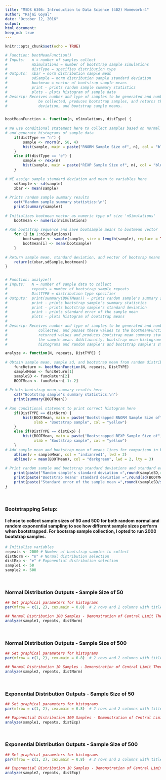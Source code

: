 ```yaml
---
title: "MSDS 6306: Introduction to Data Science (402) Homework-4"
author: "Rajni Goyal"
date: "October 12, 2016"
output: 
html_document:
keep_md: true
---
```


```r
knitr::opts_chunk$set(echo = TRUE)
```

```r

# Function: bootMeanFunction()
# Inputs:   n = number of samples collect
#           nSimulations = number of bootstrap sample simulations
#           distType = specifies distribution type 
# Outputs:  xbar = norm distribution sample mean
#           sdSample = norm distribution sample standard deviation
#           bootmean = vector of bootstrap sample means
#           print - prints random sample summary statistics
#           plots - plots histogram of sample data
# Descrip: Receives number and type of samples to be generated and number of bootstrap samples to
#              be collected, produces bootstrap samples, and returns the sample mean, sample standard 
#              deviation, and bootstrap sample means.


bootMeanFunction <- function(n, nSimulations, distType) {
    
# We use conditional statement here to collect samples based on normal or exponential distribution
# and generate histograms of sample data
    if(distType == "n") {
        sample <- rnorm(n, 50, 4)
        hist(sample, main = paste("RNORM Sample Size of", n), col = "blue")
    }
    else if(distType == "e") {
        sample <- rexp(n)
        hist(sample, main = paste("REXP Sample Size of", n), col = "blue")
    }
    
# WE assign sample standard deviation and mean to variables here
    sdSample <- sd(sample)
    xbar <- mean(sample)
    
# Prints random sample summary results 
    cat("Random sample summary statistics:\n")
    print(summary(sample))
    
# Initializes bootmean vector as numeric type of size 'nSimulations'
    bootmean <- numeric(nSimulations)
    
# Run bootstrap sequence and save bootsample means to bootmean vector
    for (i in 1:nSimulations){
        bootsample <- sample(sample, size = length(sample), replace = TRUE)
        bootmean[i] <- mean(bootsample)
    }
    
# Return sample mean, standard deviation, and vector of bootsrap means here using c vector
    return(c(xbar,sdSample,bootmean))
}


# Function: analyze()
# Inputs:   N = number of sample data to collect
#           repeats = number of bootstrap sample repeats
#           DistTYPE = distribution type specifier
# Outputs:  print(summary(BOOTMean)) - prints random sample's summary statistics
#           print - prints bootstrap sample's summary statistics
#           print - prints bootstrap sample's standard deviation
#           print - prints standard error of the sample mean
#           plots - plots histogram of bootstrap means
#
# Descrip: Receives number and type of samples to be generated and number of bootstrap samples to be
#              collected, and passes these values to the bootMeanFunction() function. Processes bootMeanFunction()
#              returned values and produces bootstrap mean summary statistics, and standard error of
#              the sample mean. Additionally, bootstrap mean histograms are plotted for comparison to sample
#              histograms and random sample's and bootstrap sample's standard deviations are displayed.

analyze <- function(N, repeats, DistTYPE) {
    
# Obtain sample mean, sample sd, and bootstrap mean from random distribution
    funcReturn <- bootMeanFunction(N, repeats, DistTYPE)
    sampleMean <- funcReturn[1]
    sampleSD <- funcReturn[2]
    BOOTMean <- funcReturn[-1:-2]
    
# Prints bootstrap mean summary results here
    cat("Bootstrap sample's summary statistics:\n")
    print(summary(BOOTMean))
    
# Run conditional statement to print correct histogram here
    if(DistTYPE == distNorm) {
        hist(BOOTMean, main = paste("Bootstrapped RNORM Sample Size of", N),
             xlab = "Bootstrap sample", col = "yellow")
    }
    else if(DistTYPE == distExp) {
        hist(BOOTMean, main = paste("Bootstrapped REXP Sample Size of", N),
             xlab = "Bootstrap sample", col = "yellow")
    }
# Add sample mean and bootstrap mean of means lines for comparison in bootstrap histogram
    abline(v = sampleMean, col = "indianred1", lwd = 2)
    abline(v = mean(BOOTMean), col = "darkgreen", lwd = 2, lty = 3)
    
# Print random sample and bootstrap standard deviations and standard error
    print(paste("Random sample's standard deviation =",round(sampleSD,4)))
    print(paste("Bootstrap means' standard deviation =",round(sd(BOOTMean),4)))
    print(paste("Standard error of the sample mean =",round((sampleSD/sqrt(N)),4)))
}
```

<br>

### Bootstrapping Setup:
#### I chose to collect sample sizes of 50 and 500 for both random normal and random exponential sampling to see how different sample sizes perform when bootstrapped. For bootsrap sample collection, I opted to run 2000 bootstrap samples.
```r
# Initialize variables
repeats <- 2000 # Number of bootstrap samples to collect
distNorm <- "n" # Normal distribution selection
distExp <- "e" # Exponential distribution selection
sample1 <- 50
sample2 <- 500
```

<br>

### Normal Distribution Outputs - Sample Size of 50
```r
## Set graphical parameters for histograms
par(mfrow = c(1, 2), cex.main = 0.8)  # 2 rows and 2 columns with title text shrink by 20%

## Normal Distribution 100 Samples - Demonstration of Central Limit Theorem
analyze(sample1, repeats, distNorm)
```

<br>

### Normal Distribution Outputs - Sample Size of 500
```r
## Set graphical parameters for histograms
par(mfrow = c(1, 2), cex.main = 0.8)  # 2 rows and 2 columns with title text shrink by 20%

## Normal Distribution 10 Samples - Demonstration of Central Limit Theorem
analyze(sample2, repeats, distNorm)
```

<br>

### Exponential Distribution Outputs - Sample Size of 50
```r
## Set graphical parameters for histograms
par(mfrow = c(1, 2), cex.main = 0.8)  # 2 rows and 2 columns with title text shrink by 20%

## Exponential Distribution 100 Samples - Demonstration of Central Limit Theorem
analyze(sample1, repeats, distExp)
```

<br>

### Exponential Distribution Outputs - Sample Size of 500
```r
## Set graphical parameters for histograms
par(mfrow = c(1, 2), cex.main = 0.8)  # 2 rows and 2 columns with title text shrink by 20%

## Exponential Distribution 10 Samples - Demonstration of Central Limit Theorem
analyze(sample2, repeats, distExp)
```

<br>



